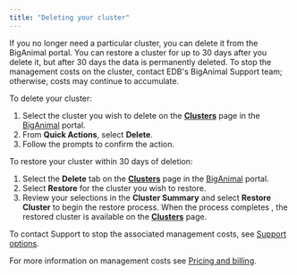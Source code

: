 ```yaml
---
title: "Deleting your cluster"
---
```


If you no longer need a particular cluster, you can delete it from the BigAnimal portal.  You can restore a cluster for up to 30 days after you delete it, but after 30 days the data is permanently deleted. To stop the management costs on the cluster, contact EDB's BigAnimal Support team; otherwise, costs may continue to accumulate.

To delete your cluster:
1. Select the cluster you wish to delete on the [**Clusters**](https://portal.biganimal.com/clusters) page in the [BigAnimal](https://portal.biganimal.com) portal. 
2. From **Quick Actions**, select **Delete**.
3. Follow the prompts to confirm the action.

To restore your cluster within 30 days of deletion:
1. Select the **Delete** tab on the [**Clusters**](https://portal.biganimal.com/clusters) page in the [BigAnimal](https://portal.biganimal.com) portal. 
1. Select **Restore** for the cluster you wish to restore. 
1. Review your selections in the **Cluster Summary** and select **Restore Cluster** to begin the restore process.
When the process completes , the restored cluster is available on the [**Clusters**](https://portal.biganimal.com/clusters) page.


To contact Support to stop the associated management costs, see [Support options](../overview/06_support/).

For more information on management costs see [Pricing and billing](../pricing_and_billing).


